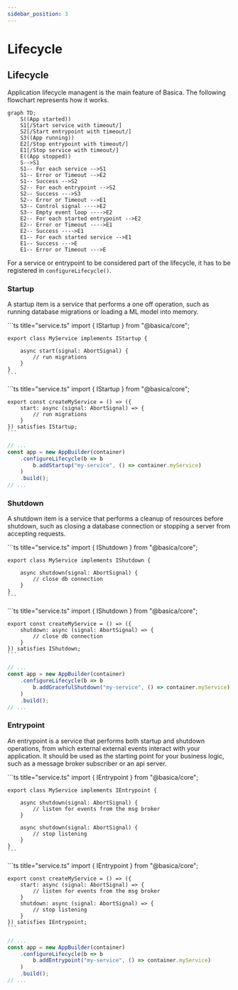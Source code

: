```yaml
---
sidebar_position: 3
---
```



# Lifecycle

## Lifecycle

Application lifecycle managent is the main feature of Basica. The following flowchart represents how it works.

```mermaid
graph TD;
    S((App started))
    S1[/Start service with timeout/]
    S2[/Start entrypoint with timeout/]
    S3((App running))
    E2[/Stop entrypoint with timeout/]
    E1[/Stop service with timeout/]
    E((App stopped))
    S-->S1
    S1-- For each service -->S1
    S1-- Error or Timeout -->E2
    S1-- Success -->S2
    S2-- For each entrypoint -->S2
    S2-- Success --->S3
    S2-- Error or Timeout -->E1
    S3-- Control signal ---->E2
    S3-- Empty event loop ---->E2
    E2-- For each started entrypoint -->E2
    E2-- Error or Timeout ---->E1
    E2-- Success ---->E1
    E1-- For each started service -->E1
    E1-- Success --->E
    E1-- Error or Timeout --->E
```

For a service or entrypoint to be considered part of the lifecycle, it has to be registered in `configureLifecycle()`.

### Startup

A startup item is a service that performs a one off operation, such as running database migrations or loading a ML model into memory.

<Tabs groupId="ts-style">
  <TabItem value="classes" label="Classes">
    ```ts title="service.ts"
    import { IStartup } from "@basica/core";

    export class MyService implements IStartup {

        async start(signal: AbortSignal) {
            // run migrations
        }
    }
    ```

  </TabItem>
  <TabItem value="objects" label="Object Factory">
    ```ts title="service.ts"
    import { IStartup } from "@basica/core";

    export const createMyService = () => ({
        start: async (signal: AbortSignal) => {
            // run migrations
        }
    }) satisfies IStartup;
    ```

  </TabItem>
</Tabs>

```ts title="index.ts"
// ...
const app = new AppBuilder(container)
    .configureLifecycle(b => b
        b.addStartup("my-service", () => container.myService)
    )
    .build();
// ...
```

### Shutdown

A shutdown item is a service that performs a cleanup of resources before shutdown, such as closing a database connection or stopping a server from accepting requests.

<Tabs groupId="ts-style">
  <TabItem value="classes" label="Classes">
    ```ts title="service.ts"
    import { IShutdown } from "@basica/core";

    export class MyService implements IShutdown {

        async shutdown(signal: AbortSignal) {
            // close db connection
        }
    }
    ```

  </TabItem>
  <TabItem value="objects" label="Object Factory">
    ```ts title="service.ts"
    import { IShutdown } from "@basica/core";

    export const createMyService = () => ({
        shutdown: async (signal: AbortSignal) => {
            // close db connection
        }
    }) satisfies IShutdown;
    ```

  </TabItem>
</Tabs>

```ts title="index.ts"
// ...
const app = new AppBuilder(container)
    .configureLifecycle(b => b
        b.addGracefulShutdown("my-service", () => container.myService)
    )
    .build();
// ...
```

### Entrypoint

An entrypoint is a service that performs both startup and shutdown operations, from which external external events interact with your application.
It should be used as the starting point for your business logic, such as a message broker subscriber or an api server.

<Tabs groupId="ts-style">
  <TabItem value="classes" label="Classes">
    ```ts title="service.ts"
    import { IEntrypoint } from "@basica/core";

    export class MyService implements IEntrypoint {

        async shutdown(signal: AbortSignal) {
            // listen for events from the msg broker
        }

        async shutdown(signal: AbortSignal) {
            // stop listening
        }
    }
    ```

  </TabItem>
  <TabItem value="objects" label="Object Factory">
    ```ts title="service.ts"
    import { IEntrypoint } from "@basica/core";

    export const createMyService = () => ({
        start: async (signal: AbortSignal) => {
            // listen for events from the msg broker
        }
        shutdown: async (signal: AbortSignal) => {
            // stop listening
        }
    }) satisfies IEntrypoint;
    ```

  </TabItem>
</Tabs>

```ts title="index.ts"
// ...
const app = new AppBuilder(container)
    .configureLifecycle(b => b
        b.addEntrypoint("my-service", () => container.myService)
    )
    .build();
// ...
```
